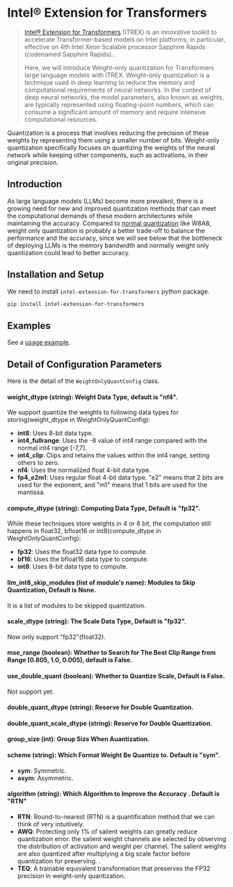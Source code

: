 # Intel® Extension for Transformers

>[Intel® Extension for Transformers](https://github.com/intel/intel-extension-for-transformers)
>(ITREX) is an innovative toolkit to accelerate Transformer-based models on Intel platforms, in particular, effective on 4th Intel Xeon Scalable processor Sapphire Rapids (codenamed Sapphire Rapids)..
> 
>Here, we will introduce Weight-only quantization for Transformers large language models with ITREX. Weight-only quantization is a technique used in deep learning to reduce the memory and computational requirements of neural networks. In the context of deep neural networks, the model parameters, also known as weights, are typically represented using floating-point numbers, which can consume a significant amount of memory and require intensive computational resources.

Quantization is a process that involves reducing the precision of these weights by representing them using a smaller number of bits. Weight-only quantization specifically focuses on quantizing the weights of the neural network while keeping other components, such as activations, in their original precision.

## Introduction

As large language models (LLMs) become more prevalent, there is a growing need for new and improved quantization methods that can meet the computational demands of these modern architectures while maintaining the accuracy. Compared to [normal quantization](https://github.com/intel/intel-extension-for-transformers/blob/main/docs/quantization.md) like W8A8, weight only quantization is probably a better trade-off to balance the performance and the accuracy, since we will see below that the bottleneck of deploying LLMs is the memory bandwidth and normally weight only quantization could lead to better accuracy.

## Installation and Setup

We need to install `intel-extension-for-transformers` python package.

```bash
pip install intel-extension-for-transformers
```

## Examples

See a [usage example](../docs/integrations/llms/weight_only_quantization.ipynb).

## Detail of Configuration Parameters

Here is the detail of the `WeightOnlyQuantConfig` class.

#### weight_dtype (string): Weight Data Type, default is "nf4".
We support quantize the weights to following data types for storing(weight_dtype in WeightOnlyQuantConfig):
* **int8**: Uses 8-bit data type.
* **int4_fullrange**: Uses the -8 value of int4 range compared with the normal int4 range [-7,7].
* **int4_clip**: Clips and retains the values within the int4 range, setting others to zero.
* **nf4**: Uses the normalized float 4-bit data type.
* **fp4_e2m1**: Uses regular float 4-bit data type. "e2" means that 2 bits are used for the exponent, and "m1" means that 1 bits are used for the mantissa.

#### compute_dtype (string): Computing Data Type, Default is "fp32".
While these techniques store weights in 4 or 8 bit, the computation still happens in float32, bfloat16 or int8(compute_dtype in WeightOnlyQuantConfig):
* **fp32**: Uses the float32 data type to compute.
* **bf16**: Uses the bfloat16 data type to compute.
* **int8**: Uses 8-bit data type to compute.

#### llm_int8_skip_modules (list of module's name): Modules to Skip Quantization, Default is None.
It is a list of modules to be skipped quantization.

#### scale_dtype (string): The Scale Data Type, Default is "fp32".
Now only support "fp32"(float32).

#### mse_range (boolean): Whether to Search for The Best Clip Range from Range [0.805, 1.0, 0.005], default is False.
#### use_double_quant (boolean): Whether to Quantize Scale, Default is False.
Not support yet.
#### double_quant_dtype (string): Reserve for Double Quantization.
#### double_quant_scale_dtype (string): Reserve for Double Quantization.
#### group_size (int): Group Size When Auantization.
#### scheme (string): Which Format Weight Be Quantize to. Default is "sym".
* **sym**: Symmetric.
* **asym**: Asymmetric.
#### algorithm (string): Which Algorithm to Improve the Accuracy . Default is "RTN"
* **RTN**: Round-to-nearest (RTN) is a quantification method that we can think of very intuitively.
* **AWQ**: Protecting only 1% of salient weights can greatly reduce quantization error. the salient weight channels are selected by observing the distribution of activation and weight per channel. The salient weights are also quantized after multiplying a big scale factor before quantization for preserving. .
* **TEQ**: A trainable equivalent transformation that preserves the FP32 precision in weight-only quantization.
